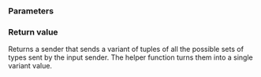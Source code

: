 {{cpp/execution/title|into_variant}}
{{cpp/experimental/execution/navbar}}

{{ddcl|header=experimental/execution|since=c++26|
execution::sender auto into_variant(
    execution::sender auto snd
);
}}

===Parameters===
{{par begin}}
{{par|snd|input sender which can send multiple sets of values depending on runtime conditions.}}
{{par end}}

===Return value===
Returns a sender that sends a variant of tuples of all the possible sets of types sent by the input sender. The helper function turns them into a single variant value.